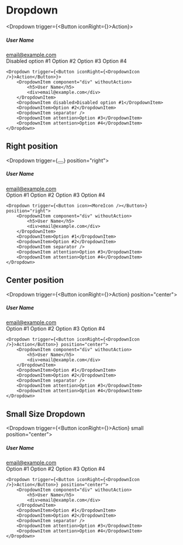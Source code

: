 
# Dropdown

<Dropdown trigger={<Button iconRight={<DropdownIcon />}>Action</Button>}>
    <DropdownItem component="div" withoutAction>
        <h5>User Name</h5>
        <div>email@example.com</div>
    </DropdownItem>
    <DropdownItem disabled>Disabled option #1</DropdownItem>
    <DropdownItem>Option #2</DropdownItem>
    <DropdownItem separator />
    <DropdownItem attention>Option #3</DropdownItem>
    <DropdownItem attention>Option #4</DropdownItem>
</Dropdown>

```
<Dropdown trigger={<Button iconRight={<DropdownIcon />}>Action</Button>}>
    <DropdownItem component="div" withoutAction>
        <h5>User Name</h5>
        <div>email@example.com</div>
    </DropdownItem>
    <DropdownItem disabled>Disabled option #1</DropdownItem>
    <DropdownItem>Option #2</DropdownItem>
    <DropdownItem separator />
    <DropdownItem attention>Option #3</DropdownItem>
    <DropdownItem attention>Option #4</DropdownItem>
</Dropdown>
```

## Right position

<Dropdown trigger={<Button icon color="transparent"><MoreIcon /></Button>} position="right">
    <DropdownItem component="div" withoutAction>
        <h5>User Name</h5>
        <div>email@example.com</div>
    </DropdownItem>
    <DropdownItem>Option #1</DropdownItem>
    <DropdownItem>Option #2</DropdownItem>
    <DropdownItem separator />
    <DropdownItem attention>Option #3</DropdownItem>
    <DropdownItem attention>Option #4</DropdownItem>
</Dropdown>


```
<Dropdown trigger={<Button icon><MoreIcon /></Button>} position="right">
    <DropdownItem component="div" withoutAction>
        <h5>User Name</h5>
        <div>email@example.com</div>
    </DropdownItem>
    <DropdownItem>Option #1</DropdownItem>
    <DropdownItem>Option #2</DropdownItem>
    <DropdownItem separator />
    <DropdownItem attention>Option #3</DropdownItem>
    <DropdownItem attention>Option #4</DropdownItem>
</Dropdown>
```

## Center position

<Dropdown trigger={<Button iconRight={<DropdownIcon />}>Action</Button>} position="center">
    <DropdownItem component="div" withoutAction>
        <h5>User Name</h5>
        <div>email@example.com</div>
    </DropdownItem>
    <DropdownItem>Option #1</DropdownItem>
    <DropdownItem>Option #2</DropdownItem>
    <DropdownItem separator />
    <DropdownItem attention>Option #3</DropdownItem>
    <DropdownItem attention>Option #4</DropdownItem>
</Dropdown> 

```
<Dropdown trigger={<Button iconRight={<DropdownIcon />}>Action</Button>} position="center">
    <DropdownItem component="div" withoutAction>
        <h5>User Name</h5>
        <div>email@example.com</div>
    </DropdownItem>
    <DropdownItem>Option #1</DropdownItem>
    <DropdownItem>Option #2</DropdownItem>
    <DropdownItem separator />
    <DropdownItem attention>Option #3</DropdownItem>
    <DropdownItem attention>Option #4</DropdownItem>
</Dropdown>
```

## Small Size Dropdown

<Dropdown trigger={<Button iconRight={<DropdownIcon />}>Action</Button>} small position="center">
    <DropdownItem component="div" withoutAction>
        <h5>User Name</h5>
        <div>email@example.com</div>
    </DropdownItem>
    <DropdownItem>Option #1</DropdownItem>
    <DropdownItem>Option #2</DropdownItem>
    <DropdownItem separator />
    <DropdownItem attention>Option #3</DropdownItem>
    <DropdownItem attention>Option #4</DropdownItem>
</Dropdown>


```
<Dropdown trigger={<Button iconRight={<DropdownIcon />}>Action</Button>} position="center">
    <DropdownItem component="div" withoutAction>
        <h5>User Name</h5>
        <div>email@example.com</div>
    </DropdownItem>
    <DropdownItem>Option #1</DropdownItem>
    <DropdownItem>Option #2</DropdownItem>
    <DropdownItem separator />
    <DropdownItem attention>Option #3</DropdownItem>
    <DropdownItem attention>Option #4</DropdownItem>
</Dropdown>
```

